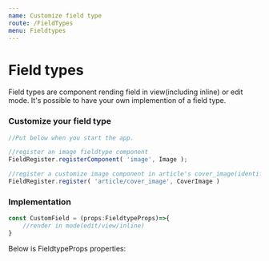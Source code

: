 ```yaml
---
name: Customize field type
route: /FieldTypes
menu: Fieldtypes
---
```



# Field types

Field types are component rending field in view(including inline) or edit mode. It's possible to have your own implemention of a field type.

### Customize your field type

```js
//Put below when you start the app.

//register an image fieldtype component
FieldRegister.registerComponent( 'image', Image );

//register a customize image component in article's cover_image(identifier)
FieldRegister.register( 'article/cover_image', CoverImage )

```

### Implementation
```js
const CustomField = (props:FieldtypeProps)=>{
    //render in mode(edit/view/inline)
}
```

Below is FieldtypeProps properties:
<Props table={true} isToggle={true} of={Text} />
